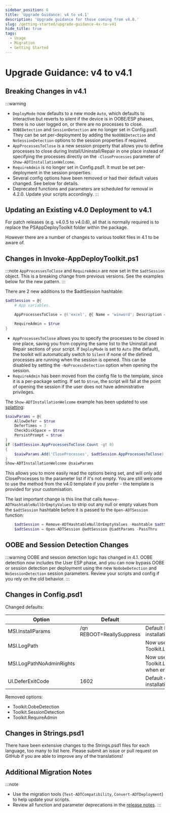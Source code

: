 ```yaml
---
sidebar_position: 6
title: 'Upgrade Guidance: v4 to v4.1'
description: 'Upgrade guidance for those coming from v4.0.'
slug: /getting-started/upgrade-guidance-4x-to-v41
hide_title: true
tags:
  - Usage
  - Migration
  - Getting Started
---
```


# Upgrade Guidance: v4 to v4.1

## Breaking Changes in v4.1

:::warning
- `DeployMode` now defaults to a new mode `Auto`, which defaults to interactive but reverts to silent if the device is in OOBE/ESP phases, there is no user logged on, or there are no processes to close.
- `OOBEDetection` and `SessionDetection` are no longer set in Config.psd1. They can be set per-deployment by adding the `NoOOBEDetection` and `NoSessionDetection` options to the session properties if required.
- `AppProcessesToClose` is a new session property that allows you to define processes to close during Install/Uninstall/Repair in one place instead of specifying the processes directly on the `-CloseProcesses` parameter of `Show-ADTInstallationWelcome`.
- `RequireAdmin` is no longer set in Config.psd1. It must be set per-deployment in the session properties.
- Several config options have been removed or had their default values changed. See below for details.
- Deprecated functions and parameters are scheduled for removal in 4.2.0. Update your scripts accordingly.
:::

## Updating an Existing v4.0 Deployment to v4.1

For patch releases (e.g. v4.0.5 to v4.0.6), all that is normally required is to replace the PSAppDeployToolkit folder within the package.

However there are a number of changes to various toolkit files in 4.1 to be aware of.

## Changes in Invoke-AppDeployToolkit.ps1

:::note
`AppProcessesToClose` and `RequireAdmin` are now set in the `$adtSession` object. This is a breaking change from previous versions. See the examples below for the new pattern.
:::

There are 2 new additions to the $adtSession hashtable:

```powershell
$adtSession = @{
    # App variables.

    AppProcessesToClose = @('excel', @{ Name = 'winword'; Description = 'Microsoft Word' })

    RequireAdmin = $true
}
```

- `AppProcessesToClose` allows you to specify the processes to be closed in one place, saving you from copying the same list to the Uninstall and Repair sections of your script. If `DeployMode` is set to `Auto` (the default), the toolkit will automatically switch to `Silent` if none of the defined processes are running when the session is opened. This can be disabled by setting the `-NoProcessDetection` option when opening the session.
- `RequireAdmin` has been moved from the config file to the template, since it is a per-package setting. If set to `$true`, the script will fail at the point of opening the session if the user does not have administrative privileges.

The `Show-ADTInstallationWelcome` example has been updated to use [splatting](https://learn.microsoft.com/en-us/powershell/module/microsoft.powershell.core/about/about_splatting):

```powershell
$saiwParams = @{
    AllowDefer = $true
    DeferTimes = 3
    CheckDiskSpace = $true
    PersistPrompt = $true
}
if ($adtSession.AppProcessesToClose.Count -gt 0)
{
    $saiwParams.Add('CloseProcesses', $adtSession.AppProcessesToClose)
}
Show-ADTInstallationWelcome @saiwParams
```

This allows you to more easily read the options being set, and will only add CloseProcesses to the parameter list if it's not empty. You are still welcome to use the method from the v4.0 template if you prefer - the template is provided for your customisation.

The last important change is this line that calls `Remove-ADTHashtableNullOrEmptyValues` to strip out any null or empty values from the `$adtSession` hashtable before it is passed to the `Open-ADTSession` function:

```powershell
    $adtSession = Remove-ADTHashtableNullOrEmptyValues -Hashtable $adtSession ⬅️
    $adtSession = Open-ADTSession @adtSession @iadtParams -PassThru
```

## OOBE and Session Detection Changes

:::warning
OOBE and session detection logic has changed in 4.1. OOBE detection now includes the User ESP phase, and you can now bypass OOBE or session detection per deployment using the new `NoOobeDetection` and `NoSessionDetection` session parameters. Review your scripts and config if you rely on the old behavior.
:::

## Changes in Config.psd1

Changed defaults:

| Option                   | Default                   | Description                                                        |
| ------------------------ | ------------------------- | ------------------------------------------------------------------ |
| MSI.InstallParams        | /qn REBOOT=ReallySuppress | Default MSI parameters for installation.                           |
| MSI.LogPath              |                           | Now uses the same path as Toolkit.LogPath when empty.              |
| MSI.LogPathNoAdminRights |                           | Now uses the same path as Toolkit.LogPathNoAdminRights when empty. |
| UI.DeferExitCode         | 1602                      | Default exit code for deferred installations.                      |

Removed options:

- Toolkit.OobeDetection
- Toolkit.SessionDetection
- Toolkit.RequireAdmin

## Changes in Strings.psd1

There have been extensive changes to the Strings.psd1 files for each language, too many to list here. Please submit an issue or pull request on GitHub if you are able to improve any of the translations!

## Additional Migration Notes

:::note

- Use the migration tools (`Test-ADTCompatibility`, `Convert-ADTDeployment`) to help update your scripts.
- Review all function and parameter deprecations in the [release notes](../getting-started/release-notes.mdx).
:::
